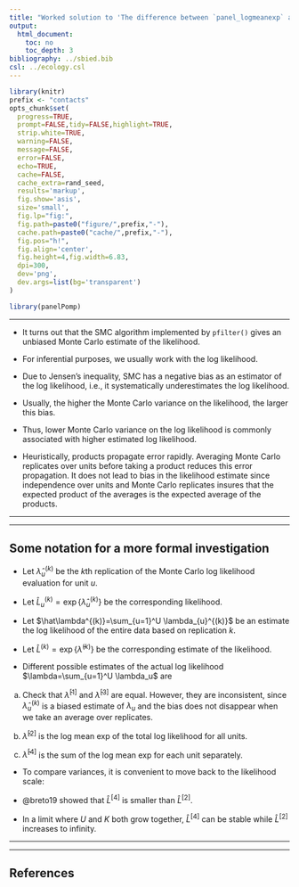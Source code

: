 ```yaml
---
title: "Worked solution to 'The difference between `panel_logmeanexp` and `logmeanexp`'"
output:
  html_document:
    toc: no
    toc_depth: 3
bibliography: ../sbied.bib
csl: ../ecology.csl
---
```


```r
library(knitr)
prefix <- "contacts"
opts_chunk$set(
  progress=TRUE,
  prompt=FALSE,tidy=FALSE,highlight=TRUE,
  strip.white=TRUE,
  warning=FALSE,
  message=FALSE,
  error=FALSE,
  echo=TRUE,
  cache=FALSE,
  cache_extra=rand_seed,
  results='markup',
  fig.show='asis',
  size='small',
  fig.lp="fig:",
  fig.path=paste0("figure/",prefix,"-"),
  cache.path=paste0("cache/",prefix,"-"),
  fig.pos="h!",
  fig.align='center',
  fig.height=4,fig.width=6.83,
  dpi=300,
  dev='png',
  dev.args=list(bg='transparent')
)

```

```r
library(panelPomp)
```

-------------------------

* It turns out that the SMC algorithm implemented by `pfilter()` gives an unbiased Monte Carlo estimate of the likelihood.

* For inferential purposes, we usually work with the log likelihood. 

* Due to Jensen's inequality, SMC has a negative bias as an estimator of the log likelihood, i.e., it systematically underestimates the log likelihood. 

* Usually, the higher the Monte Carlo variance on the likelihood, the larger this bias.

* Thus, lower Monte Carlo variance on the log likelihood is commonly associated with higher estimated log likelihood. 

* Heuristically, products propagate error rapidly. Averaging Monte Carlo replicates over units before taking a product reduces this error propagation. It does not lead to bias in the likelihood estimate since independence over units and Monte Carlo replicates insures that the expected product of the averages is the expected average of the products.

-------------

------------

## Some notation for a more formal investigation

* Let $\hat\lambda_u^{(k)}$ be the $k$th replication of the Monte Carlo log likelihood evaluation for unit $u$.

* Let $\hat L_u^{(k)}=\exp\big\{\hat\lambda_u^{(k)}\big\}$ be the corresponding likelihood.

* Let  $\hat\lambda^{(k)}=\sum_{u=1}^U \lambda_{u}^{(k)}$ be an estimate the log likelihood of the entire data based on replication $k$.

* Let $\hat L^{(k)}=\exp\big\{\hat\lambda^{(k)}\big\}$ be the corresponding estimate of the likelihood.

* Different possible estimates of the actual log likelihood $\lambda=\sum_{u=1}^U \lambda_u$ are

\begin{eqnarray} \hat\lambda^{[1]} &=& \frac{1}{K}\sum_{k=1}^K \hat\lambda^{(k)} 
\\
  \hat\lambda^{[2]} &=& \log \left( \frac{1}{K}\sum_{k=1}^K 
  \exp \big\{\hat \lambda^{(k)} \big\} \right)  
\\
 \hat\lambda^{[3]} &=& \sum_{u=1}^U\frac{1}{K}\sum_{k=1}^K \hat\lambda^{(k)}_u  
\\
  \hat\lambda^{[4]} &=& \sum_{u=1}^U \log \left( \frac{1}{K}\sum_{k=1}^K \exp\big\{\hat \lambda^{(k)}_u \big\} \right)  
\end{eqnarray}

(a) Check that $\hat\lambda^{[1]}$ and $\hat\lambda^{[3]}$ are equal. 
However, they are inconsistent, since $\hat\lambda^{(k)}_u$ is a biased estimate of $\lambda_u$ and the bias does not disappear when we take an average over replicates.

(b) $\hat\lambda^{[2]}$ is the log mean exp of the total log likelihood for all units.

(c) $\hat\lambda^{[4]}$ is the sum of the log mean exp for each unit separately. 

* To compare variances, it is convenient to move back to the likelihood scale:

\begin{eqnarray} 
  \hat L^{[2]} &=& \frac{1}{K}\sum_{k=1}^K \prod_{u=1}^U L^{(k)} 
\\
  \hat L^{[4]} &=& \prod_{u=1}^U \frac{1}{K}\sum_{k=1}^K \hat L^{(k)}_u  
\end{eqnarray}


* @breto19 showed that $\hat L^{[4]}$ is smaller than  $\hat L^{[2]}$.

* In a limit where $U$ and $K$ both grow together, $\hat L^{[4]}$ can be stable while $\hat L^{[2]}$ increases to infinity.

----------

---------

## References
